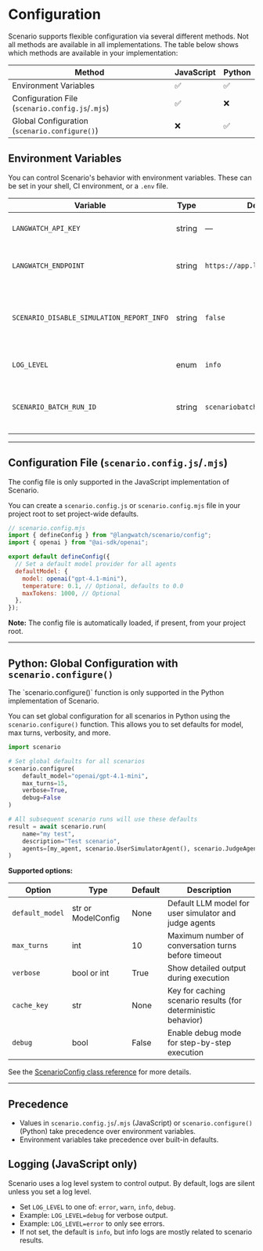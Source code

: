 
# Configuration

Scenario supports flexible configuration via several different methods. Not all methods are available in all implementations. The table below shows which methods are available in your implementation:

| Method                                           | JavaScript | Python |
| ------------------------------------------------ | ---------- | ------ |
| Environment Variables                            | ✅          | ✅      |
| Configuration File (`scenario.config.js`/`.mjs`) | ✅          | ❌      |
| Global Configuration (`scenario.configure()`)    | ❌          | ✅      |

## Environment Variables

You can control Scenario's behavior with environment variables. These can be set in your shell, CI environment, or a `.env` file.

| Variable                                  | Type   | Default                        | Description                                                          | JavaScript | Python |
| ----------------------------------------- | ------ | ------------------------------ | -------------------------------------------------------------------- | ---------- | ------ |
| `LANGWATCH_API_KEY`                       | string | —                              | API key for LangWatch reporting.                                     | ✅          | ✅      |
| `LANGWATCH_ENDPOINT`                      | string | `https://app.langwatch.ai`     | Endpoint for LangWatch reporting.                                    | ✅          | ✅      |
| `SCENARIO_DISABLE_SIMULATION_REPORT_INFO` | string | `false`                        | If set (to any value), disables simulation report info **messages**. | ✅          | ❌      |
| `LOG_LEVEL`                               | enum   | `info`                         | Log level: `error`, `warn`, `info`, `debug`.                         | ✅          | ❌      |
| `SCENARIO_BATCH_RUN_ID`                   | string | `scenariobatchrun_<random_id>` | Unique ID for a batch of scenario runs (useful for CI).              | ✅          | ❌      |

---

## Configuration File (`scenario.config.js`/`.mjs`)

<Callout type="note">
  The config file is only supported in the JavaScript implementation of Scenario.
</Callout>

You can create a `scenario.config.js` or `scenario.config.mjs` file in your project root to set project-wide defaults.

```js
// scenario.config.mjs
import { defineConfig } from "@langwatch/scenario/config";
import { openai } from "@ai-sdk/openai";

export default defineConfig({
  // Set a default model provider for all agents
  defaultModel: {
    model: openai("gpt-4.1-mini"),
    temperature: 0.1, // Optional, defaults to 0.0
    maxTokens: 1000, // Optional
  },
});
```

**Note:** The config file is automatically loaded, if present, from your project root.

---

## Python: Global Configuration with `scenario.configure()`

<Callout type="note">
  The `scenario.configure()` function is only supported in the Python implementation of Scenario.
</Callout>

You can set global configuration for all scenarios in Python using the `scenario.configure()` function. This allows you to set defaults for model, max turns, verbosity, and more.

```python
import scenario

# Set global defaults for all scenarios
scenario.configure(
    default_model="openai/gpt-4.1-mini",
    max_turns=15,
    verbose=True,
    debug=False
)

# All subsequent scenario runs will use these defaults
result = await scenario.run(
    name="my test",
    description="Test scenario",
    agents=[my_agent, scenario.UserSimulatorAgent(), scenario.JudgeAgent()]
)
```

**Supported options:**

| Option          | Type               | Default | Description                                                   |
| --------------- | ------------------ | ------- | ------------------------------------------------------------- |
| `default_model` | str or ModelConfig | None    | Default LLM model for user simulator and judge agents         |
| `max_turns`     | int                | 10      | Maximum number of conversation turns before timeout           |
| `verbose`       | bool or int        | True    | Show detailed output during execution                         |
| `cache_key`     | str                | None    | Key for caching scenario results (for deterministic behavior) |
| `debug`         | bool               | False   | Enable debug mode for step-by-step execution                  |

See the [ScenarioConfig class reference](https://github.com/langwatch/scenario/blob/main/python/scenario/config.py) for more details.

---

## Precedence

- Values in `scenario.config.js`/`.mjs` (JavaScript) or `scenario.configure()` (Python) take precedence over environment variables.
- Environment variables take precedence over built-in defaults.

## Logging (JavaScript only)

Scenario uses a log level system to control output. By default, logs are silent unless you set a log level.

- Set `LOG_LEVEL` to one of: `error`, `warn`, `info`, `debug`.
- Example: `LOG_LEVEL=debug` for verbose output.
- Example: `LOG_LEVEL=error` to only see errors.
- If not set, the default is `info`, but info logs are mostly related to scenario results.
